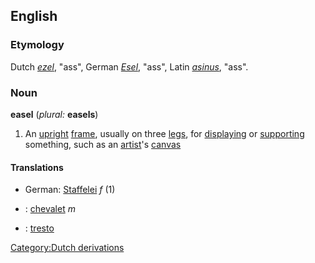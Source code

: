 ==English==
===Etymology===
Dutch ''[[ezel]]'', "ass", German ''[[Esel]]'', "ass", Latin ''[[asinus]]'', "ass".
===Noun===
{{wikipedia}}
'''easel''' (''plural:'' '''easels''')
#An [[upright]] [[frame]], usually on three [[leg]]s, for [[display]]ing or [[support]]ing something, such as an [[artist]]'s [[canvas]]
====Translations====
*German: [[Staffelei]] ''f'' (1)
* {{fr}} : [[chevalet]] ''m''
* {{io}} : [[tresto]]

[[Category:Dutch derivations]]